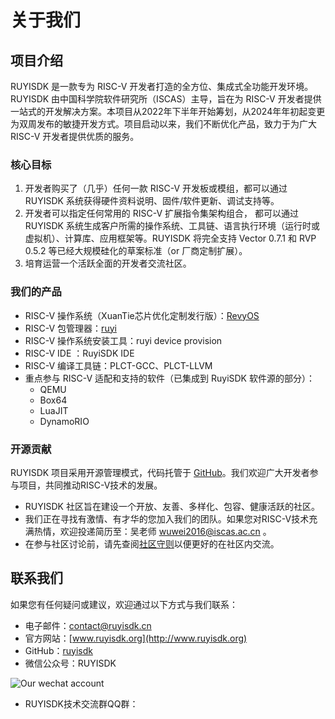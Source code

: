 
# 关于我们

## 项目介绍
RUYISDK 是一款专为 RISC-V 开发者打造的全方位、集成式全功能开发环境。
RUYISDK 由中国科学院软件研究所（ISCAS）主导，旨在为 RISC-V 开发者提供一站式的开发解决方案。本项目从2022年下半年开始筹划，从2024年年初起变更为双周发布的敏捷开发方式。项目启动以来，我们不断优化产品，致力于为广大 RISC-V 开发者提供优质的服务。

### 核心目标
1. 开发者购买了（几乎）任何一款 RISC-V 开发板或模组，都可以通过 RUYISDK 系统获得硬件资料说明、固件/软件更新、调试支持等。
2. 开发者可以指定任何常用的 RISC-V 扩展指令集架构组合， 都可以通过 RUYISDK 系统生成客户所需的操作系统、工具链、语言执行环境（运行时或虚拟机）、计算库、应用框架等。RUYISDK 将完全支持 Vector 0.7.1 和 RVP 0.5.2 等已经大规模硅化的草案标准（or 厂商定制扩展）。
3. 培育运营一个活跃全面的开发者交流社区。

### 我们的产品
- RISC-V 操作系统（XuanTie芯片优化定制发行版）：[RevyOS](https://github.com/ruyisdk/revyos)
- RISC-V 包管理器：[ruyi](https://github.com/ruyisdk/ruyi)
- RISC-V 操作系统安装工具：ruyi device provision
- RISC-V IDE ：RuyiSDK IDE
- RISC-V 编译工具链：PLCT-GCC、PLCT-LLVM
- 重点参与 RISC-V 适配和支持的软件（已集成到 RuyiSDK 软件源的部分）：
  - QEMU
  - Box64
  - LuaJIT
  - DynamoRIO

### 开源贡献
RUYISDK 项目采用开源管理模式，代码托管于 [GitHub](https://github.com/ruyisdk)。我们欢迎广大开发者参与项目，共同推动RISC-V技术的发展。
- RUYISDK 社区旨在建设一个开放、友善、多样化、包容、健康活跃的社区。
- 我们正在寻找有激情、有才华的您加入我们的团队。如果您对RISC-V技术充满热情，欢迎投递简历至：吴老师 wuwei2016@iscas.ac.cn 。
- 在参与社区讨论前，请先查阅[社区守则](/code_of_conduct)以便更好的在社区内交流。

## 联系我们
如果您有任何疑问或建议，欢迎通过以下方式与我们联系：
- 电子邮件：[contact@ruyisdk.cn](mailto:contact@ruyisdk.cn)
- 官方网站：[www.ruyisdk.org](http://www.ruyisdk.org)
- GitHub：[ruyisdk](https://github.com/ruyisdk)  
- 微信公众号：RUYISDK

<div style={{ textAlign: "left", margin: "1rem 0 1.5rem 0" }}>
  <img
    src="/img/wechat_account_img.png"
    alt="Our wechat account"
    style={{
      maxWidth: "140px",
      width: "100%",
      height: "auto",
      borderRadius: "10px",
      boxShadow: "0 2px 8px rgba(0,0,0,0.08)"
    }}
  />
</div>

- RUYISDK技术交流群QQ群：

<QQGroupList />

